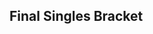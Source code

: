{{DISPLAYTITLE:Apex 2015: ''Melee'' Singles Bracket}}{{SetGame|melee}}
{{Apex2015 Tabs
|This=3
}}
{{:Apex/2015/Melee/Singles_Winners}}
{{:Apex/2015/Melee/Singles_Losers}}
<onlyinclude>
==Final Singles Bracket==
{{DEFinalSmwBracket
|tourneylink=Apex/2015/Melee
|tourneyname=Apex 2015
|l1placement=4
|r2placement=3
|r3loserplacement=2
|r3winnerplacement=1
|column-width=180
|column-width-finals=220

<!-- FROM WINNERS -->
|r1m1p1=Leffen |r1m1p1flag=se |r1m1p1score=2
|r1m1p2=PPMD |r1m1p2flag=us |r1m1p2score=3
|r1m1win=2
|r1m1p1char1=Fox |r1m1p1stock1=0 |r1m1p2char1=Marth |r1m1p2stock1=1 |r1m1win1=2 |r1m1stage1=Battlefield 
|r1m1p1char2=Fox |r1m1p1stock2=1 |r1m1p2char2=Marth |r1m1p2stock2=0 |r1m1win2=1 |r1m1stage2=Dream Land
|r1m1p1char3=Fox |r1m1p1stock3=0 |r1m1p2char3=Marth |r1m1p2stock3=1 |r1m1win3=2 |r1m1stage3=Final Destination
|r1m1p1char4=Fox |r1m1p1stock4=1 |r1m1p2char4=Marth |r1m1p2stock4=0 |r1m1win4=1 |r1m1stage4=Battlefield
|r1m1p1char5=Fox |r1m1p1stock5=0 |r1m1p2char5=Marth |r1m1p2stock5=1 |r1m1win5=2 |r1m1stage5=Pokémon Stadium
|r1m1date=February 2, 2015
|r1m1finished=
|r1m1details={{BracketMatchDetails
|vod=https://www.youtube.com/watch?v=Gv74JXJBFwk
|vodgame1=https://www.youtube.com/watch?v=Gv74JXJBFwk
|vodgame2=https://www.youtube.com/watch?v=Gv74JXJBFwk&t=213s
|vodgame3=https://www.youtube.com/watch?v=Gv74JXJBFwk&t=410s
|vodgame4=https://www.youtube.com/watch?v=Gv74JXJBFwk&t=700s
|vodgame5=https://www.youtube.com/watch?v=Gv74JXJBFwk&t=943s
|preview= 
|lrthread=
|interview=
|recap=
|comment=
|live=
}}

<!-- FROM LOSERS -->
|l1m1p1=Mango |l1m1p1flag=us |l1m1p1score=0
|l1m1p2=Armada |l1m1p2flag=se |l1m1p2score=3
|l1m1win=2
|l1m1p1char1=Fox |l1m1p1stock1=0 |l1m1p2char1=Peach |l1m1p2stock1=1 |l1m1win1=2 |l1m1stage1=Fountain of Dreams 
|l1m1p1char2=Falco |l1m1p1stock2=0 |l1m1p2char2=Fox |l1m1p2stock2=2 |l1m1win2=2 |l1m1stage2=Yoshi's Story
|l1m1p1char3=Falco |l1m1p1stock3=0 |l1m1p2char3=Fox |l1m1p2stock3=1 |l1m1win3=2 |l1m1stage3=Yoshi's Story
|l1m1p1char4= |l1m1p1stock4= |l1m1p2char4= |l1m1p2stock4= |l1m1win4= |l1m1stage4=
|l1m1p1char5= |l1m1p1stock5= |l1m1p2char5= |l1m1p2stock5= |l1m1win5= |l1m1stage5=
|l1m1date=February 2, 2015
|l1m1finished=
|l1m1details={{BracketMatchDetails
|vod=https://www.youtube.com/watch?v=HMUDfLGQ6gE
|vodgame1=https://www.youtube.com/watch?v=HMUDfLGQ6gE
|vodgame2=https://www.youtube.com/watch?v=HMUDfLGQ6gE&t=246s
|vodgame3=https://www.youtube.com/watch?v=HMUDfLGQ6gE&t=428s
|preview= 
|lrthread=
|interview=
|recap=
|comment=
|live=
}}

<!-- LOSERS FINALS -->
|r2m1p1=Leffen |r2m1p1flag=se |r2m1p1score=1
|r2m1p2=Armada |r2m1p2flag=se |r2m1p2score=3
|r2m1win=2
|r2m1p1char1=Fox |r2m1p1stock1=0 |r2m1p2char1=Fox |r2m1p2stock1=2 |r2m1win1=2 |r2m1stage1=Battlefield 
|r2m1p1char2=Fox |r2m1p1stock2=1 |r2m1p2char2=Fox |r2m1p2stock2=0 |r2m1win2=1 |r2m1stage2=Dream Land
|r2m1p1char3=Fox |r2m1p1stock3=0 |r2m1p2char3=Fox |r2m1p2stock3=1 |r2m1win3=2 |r2m1stage3=Pokémon Stadium
|r2m1p1char4=Fox |r2m1p1stock4=0 |r2m1p2char4=Fox |r2m1p2stock4=3 |r2m1win4=2 |r2m1stage4=Battlefield
|r2m1p1char5= |r2m1p1stock5= |r2m1p2char5= |r2m1p2stock5= |r2m1win5= |r2m1stage5=
|r2m1date=February 2, 2015
|r2m1finished=
|r2m1details={{BracketMatchDetails
|vod=https://www.youtube.com/watch?v=cMsFl4n7Kz4
|vodgame1=https://www.youtube.com/watch?v=cMsFl4n7Kz4
|vodgame2=https://www.youtube.com/watch?v=cMsFl4n7Kz4&t=184s
|vodgame3=https://www.youtube.com/watch?v=cMsFl4n7Kz4&t=398s
|vodgame4=https://www.youtube.com/watch?v=cMsFl4n7Kz4&t=595s
|preview= 
|lrthread=
|interview=
|recap=
|comment=
|live=
}}

<!-- GRAND FINALS -->
|r3m1p1=PPMD |r3m1p1flag=us |r3m1p1score=2 |r3m2p1score=3
|r3m1p2=Armada |r3m1p2flag=se |r3m1p2score=3 |r3m2p2score=0
|r3m1win=1
|export_score=true
|r3m1p1char1=Marth |r3m1p1stock1=0 |r3m1p2char1=Fox |r3m1p2stock1=2 |r3m1win1=2 |r3m1stage1=Battlefield 
|r3m1p1char2=Marth |r3m1p1stock2=0 |r3m1p2char2=Fox |r3m1p2stock2=1 |r3m1win2=2 |r3m1stage2=Pokémon Stadium
|r3m1p1char3=Falco |r3m1p1stock3=1 |r3m1p2char3=Fox |r3m1p2stock3=0 |r3m1win3=1 |r3m1stage3=Pokémon Stadium
|r3m1p1char4=Falco |r3m1p1stock4=2 |r3m1p2char4=Fox |r3m1p2stock4=0 |r3m1win4=1 |r3m1stage4=Yoshi's Story
|r3m1p1char5=Marth |r3m1p1stock5=0 |r3m1p2char5=Fox |r3m1p2stock5=1 |r3m1win5=2 |r3m1stage5=Dream Land

|r3m2p1char1=Marth |r3m2p1stock1=2 |r3m2p2char1=Fox |r3m2p2stock1=0 |r3m2win1=1 |r3m2stage1=Battlefield
|r3m2p1char2=Marth |r3m2p1stock2=1 |r3m2p2char2=Fox |r3m2p2stock2=0 |r3m2win2=1 |r3m2stage2=Dream Land
|r3m2p1char3=Marth |r3m2p1stock3=1 |r3m2p2char3=Fox |r3m2p2stock3=0 |r3m2win3=1 |r3m2stage3=Dream Land
|r3m2p1char4= |r3m2p1stock4= |r3m2p2char4= |r3m2p2stock4= |r3m2win4= |r3m2stage4=
|r3m2p1char5= |r3m2p1stock5= |r3m2p2char5= |r3m2p2stock5= |r3m2win5= |r3m2stage5=
|r3m1date=February 2, 2015
|r3m1finished=
|r3m1details={{BracketMatchDetails
|vod=https://www.youtube.com/watch?v=DEsp996TGak
|vodgame1=https://www.youtube.com/watch?v=DEsp996TGak&t=12s
|vodgame2=https://www.youtube.com/watch?v=DEsp996TGak&t=270s
|vodgame3=https://www.youtube.com/watch?v=DEsp996TGak&t=576s
|vodgame4=https://www.youtube.com/watch?v=DEsp996TGak&t=825s
|vodgame5=https://www.youtube.com/watch?v=DEsp996TGak&t=1052s

|vod2=https://www.youtube.com/watch?v=K6E6Zp5sYvs
|vod2game1=https://www.youtube.com/watch?v=K6E6Zp5sYvs
|vod2game2=https://www.youtube.com/watch?v=K6E6Zp5sYvs&t=160s
|vod2game3=https://www.youtube.com/watch?v=K6E6Zp5sYvs&t=369s
|preview= 
|lrthread=
|interview=
|recap=
|comment=
|live=
}}
}}
</onlyinclude>
